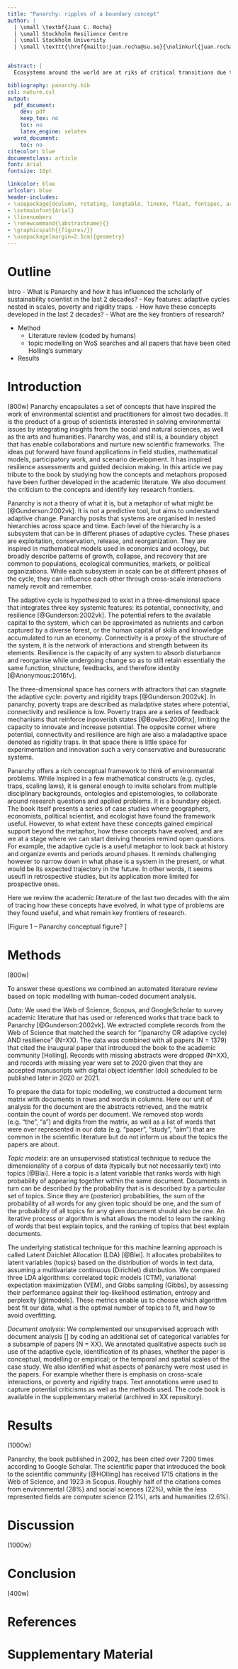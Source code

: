 ```yaml
---
title: "Panarchy: ripples of a boundary concept"
author: |
  | \small \textbf{Juan C. Rocha}
  | \small Stockholm Resilience Centre
  | \small Stockholm University
  | \small \texttt{\href{mailto:juan.rocha@su.se}{\nolinkurl{juan.rocha@su.se}}}


abstract: |
  Ecosystems around the world are at riks of critical transitions due to increasing anthropogenic preasures and climate change [@Bolt:2018ib; @Rocha:2018gn; @Rockstrom:2009p4681; @Steffen:2018ku]. However, it is not clear where this risks are higher or where ecosystems are more vulnerable. Here I measure resilience of primary production proxies for marine and terrestrial ecosystems globally.

bibliography: panarchy.bib
csl: nature.csl
output:
  pdf_document:
    dev: pdf
    keep_tex: no
    toc: no
    latex_engine: xelatex
  word_document:
    toc: no
citecolor: blue
documentclass: article
font: Arial
fontsize: 10pt

linkcolor: blue
urlcolor: blue
header-includes:
- \usepackage{dcolumn, rotating, longtable, lineno, float, fontspec, array, tabularx}
- \setmainfont{Arial}
- \linenumbers
- \renewcommand{\abstractname}{}
- \graphicspath{{figures/}}
- \usepackage[margin=2.5cm]{geometry}
---
```


# Outline
Intro
-  What is Panarchy and how it has influenced the scholarly of sustainability scientist in the last 2 decades?
    - Key features: adaptive cycles nested in scales, poverty and rigidity traps.
    - How have these concepts developed in the last 2 decades?
    - What are the key frontiers of research?

- Method
    - Literature review (coded by humans)
    - topic modelling on WoS searches and all papers that have been cited Holling's summary
- Results

# Introduction
(800w)
Panarchy encapsulates a set of concepts that have inspired the work of environmental scientist and practitioners for almost two decades. It is the product of a group of scientists interested in solving environmental issues by integrating insights from the social and natural sciences, as well as the arts and humanities. Panarchy was, and still is, a boundary object that has enable collaborations and nurture new scientific frameworks. The ideas put forward have found applications in field studies, mathematical models, participatory work, and scenario development. It has inspired resilience assessments and guided decision making. In this article we pay tribute to the book by studying how the concepts and metaphors proposed have been further developed in the academic literature. We also document the criticism to the concepts and identify key research frontiers.

Panarchy is not a theory of what it is, but a metaphor of what might be [@Gunderson:2002vk]. It is not a predictive tool, but aims to understand adaptive change. Panarchy posits that systems are organised in nested hierarchies across space and time. Each level of the hierarchy is a subsystem that can be in different phases of adaptive cycles. These phases are exploitation, conservation, release, and reorganization. They are inspired in mathematical models used in economics and ecology, but broadly describe patterns of growth, collapse, and recovery that are common to populations, ecological communities, markets, or political organizations. While each subsystem in scale can be at different phases of the cycle, they can influence each other through cross-scale interactions namely revolt and remember.

The adaptive cycle is hypothesized to exist in a three-dimensional space that integrates three key systemic features: its potential, connectivity, and resilience [@Gunderson:2002vk]. The potential refers to the available capital to the system, which can be approximated as nutrients and carbon captured by a diverse forest, or the human capital of skills and knowledge accumulated to run an economy. Connectivity is a proxy of the structure of the system, it is the network of interactions and strength between its elements. Resilience is the capacity of any system to absorb disturbance and reorganise while undergoing change so as to still retain essentially the same function, structure, feedbacks, and therefore identity [@Anonymous:2016fv].

The three-dimensional space has corners with attractors that can stagnate the adaptive cycle: poverty and rigidity traps [@Gunderson:2002vk]. In panarchy, poverty traps are described as maladptive states where potential, connectivity and resilience is low. Poverty traps are a series of feedback mechanisms that reinforce inpoverish states [@Bowles:2006hx], limiting the capacity to innovate and increase potential. The opposite corner where potential, connectivity and resilience are high are also a maladaptive space denoted as rigidity traps. In that space there is little space for experimentation and innovation such a very conservative and bureaucratic systems.

Panarchy offers a rich conceptual framework to think of environmental problems. While inspired in a few mathematical constructs (e.g. cycles, traps, scaling laws), it is general enough to invite scholars from multiple disciplinary backgrounds, ontologies and epistemologies, to collaborate around research questions and applied problems. It is a boundary object. The book itself presents a series of case studies where geographers, economists, political scientist, and ecologist have found the framework useful. However, to what extent have these concepts gained empirical support beyond the metaphor, how these concepts have evolved, and are we at a stage where we can start deriving theories remind open questions. For example, the adaptive cycle is a useful metaphor to look back at history and organize events and periods around phases. It reminds challenging however to narrow down in what phase is a system in the present, or what would be its expected trajectory in the future. In other words, it seems useufl in retrospective studies, but its application more limited for prospective ones.

Here we review the academic literature of the last two decades with the aim of tracing how these concepts have evolved, in what type of problems are they found useful, and what remain key frontiers of research.

[Figure 1 -- Panarchy conceptual figure? ]

# Methods
(800w)

To answer these questions we combined an automated literature review based on topic modelling with human-coded document analysis.

*Data*: We used the Web of Science, Scopus, and GoogleScholar to survey academic literature that has used or referenced works that trace back to Panarchy [@Gunderson:2002vk]. We extracted complete records from the Web of Science that matched the search for "(panarchy OR adaptive cycle) AND resilience" (N=XX). The data was combined with all papers (N = 1379) that cited the inaugural paper that introduced the book to the academic community [Holling]. Records with missing abstracts were dropped (N=XX), and records with missing year were set to 2020 given that they are accepted manuscripts with digital object identifier (doi) scheduled to be published later in 2020 or 2021.

To prepare the data for topic modelling, we constructed a document term matrix with documents in rows and words in columns. Here our unit of analysis for the document are the abstracts retrieved, and the matrix contain the count of words per document. We removed stop words (e.g. "the", "a") and digits from the matrix, as well as a list of words that were over represented in our data (e.g. "paper", "study", "aim") that are common in the scientific literature but do not inform us about the topics the papers are about.

*Topic models*: are an unsupervised statistical technique to reduce the dimensionality of a corpus of data (typically but not necessarily text) into topics [@Blai]. Here a topic is a latent variable that ranks words with high probability of appearing together within the same document. Documents in turn can be described by the probability that is is described by a particular set of topics. Since they are (posterior) probabilities, the sum of the probability of all words for any given topic should be one, and the sum of the probability of all topics for any given document should also be one. An iterative process or algorithm is what allows the model to learn the ranking of words that best explain topics, and the ranking of topics that best explain documents.

The underlying statistical technique for this machine learning approach is called Latent Dirichlet Allocation (LDA) [@Blei]. It allocates probabilites to latent variables (topics) based on the distribution of words in text data, assuming a multivariate continuous (Dirichlet) distribution. We compared three LDA algorithms: correlated topic models (CTM), variational expectation maximization (VEM), and Gibbs sampling (Gibbs), by assessing their performance against their log-likelihood estimation, entropy and perplexity [@tmodels]. These metrics enable us to choose which algorithm best fit our data, what is the optimal number of topics to fit, and how to avoid overfitting.

*Document analysis*: We complemented our unsupervised approach with document analysis [] by coding an additional set of categorical variables for a subsample of papers (N = XX). We annotated qualitative aspects such as use of the adaptive cycle, identification of its phases, whether the paper is conceptual, modelling or empirical; or the temporal and spatial scales of the case study. We also identified what aspects of panarchy were most used in the papers. For example whether there is emphasis on cross-scale interactions, or poverty and rigidity traps. Text annotations were used to capture potential criticisms as well as the methods used. The code book is available in the supplementary material (archived in XX repository).

# Results
(1000w)

Panarchy, the book published in 2002, has been cited over 7200 times according to Google Scholar. The scientific paper that introduced the book to the scientific community [@HOlling] has received 1715 citations in the Web of Science, and 1923 in Scopus. Roughly half of the citations comes from environmental (28%) and social sciences (22%), while the less represented fields are computer science (2.1%), arts and humanities (2.6%).

# Discussion
(1000w)


# Conclusion
(400w)


# References {-}
\bibliography{references}


\pagebreak

# Supplementary Material
